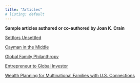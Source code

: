 ```yaml
---
title: "Articles"
# listing: default
---
```


**Sample articles authored or co-authored by Joan K. Crain**



<a href="Settlors_Unsettled_Crain_STEP Journal_2023.pdf">Settlors Unsettled</a>

<a href="Cayman_in_the_Middle_Crain_Soto_stepCayman_2016.pdf">Cayman in the Middle</a>

<a href="Global Philanthropy_2020_coauthors.pdf">Global Family Philanthropy</a>

<a href="Entrepreneur to Global Investor_Dec 2015.pdf">Entrepreneur to Global Investor</a>

<a href="Wealth_Planning_for_Multinational_Families_Crain_Soto_2020.PDF">Wealth Planning for Multinational Families with U.S. Connections</a>



<!-- https://community.rstudio.com/t/how-to-link-to-a-file-from-an-included-markdown-document-in-a-shiny-app/45907/2 -->